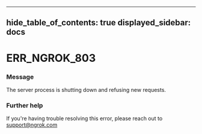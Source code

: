

---
hide_table_of_contents: true
displayed_sidebar: docs
---


# ERR_NGROK_803

### Message
The server process is shutting down and refusing new requests.

<ErrorDetails />



### Further help
If you're having trouble resolving this error, please reach out to [support@ngrok.com](mailto:support@ngrok.com?subject=Help%20with%20ERR_NGROK_803)

